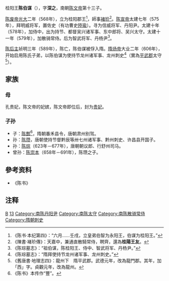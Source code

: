 桂阳王'''陈伯谋'''（{{bd|？||？|catIDx=C}}），字'''深之'''，南朝[[陈文帝|陈文帝]]第十三子。

[[陈伯宗|陈废帝]][[光大|光大]]二年（568年），立为桂阳郡王<ref>《陈书·本纪第四》：“六月……壬戌，立皇弟伯智为永阳王，伯谋为桂阳王。”</ref>，師事[[褚玠|褚玠]]<ref>《陳書·褚玠傳》：天嘉中，兼通直散騎常侍，聘齊，還為'''桂陽王友'''。</ref>。[[陈宣帝|陈宣帝]]太建七年（575年），拜明威将军，置佐史（有功曹史[[陸瑜_(南朝)|陸瑜]]）。寻为信威将军、丹阳尹。太建十年（578年），加侍中，出为持节、都督吴兴诸军事、东中郎将、吴兴太守。太建十一年（579年），加散骑常侍。后为智武将军、丹杨尹<ref>《陈琮墓志》：“祖伯谋，陈桂阳王、侍中、智武将军、丹杨尹。”</ref>。

[[陈后主|陈后主]]祯明三年（589年），陈亡，陈伯谋被俘入隋。[[隋炀帝|隋炀帝]]大业二年（606年），开始启用陈氏子弟，以陈伯谋为使持节龙州诸军事、龙州刺史<ref>《陈琮墓志》：“隋拜使持节龙州诸军事、龙州刺史。”</ref>（實為[[平武郡|平武郡]]太守<ref>《舊唐書·地理志四》：龍州下　隋平武郡。武德元年，改為龍門郡。其年，加「西」字。貞觀元年，改為龍州。</ref>）。

==家族==
===母===
孔贵妃，陈文帝的妃嫔，陈文帝即位后，封为[[贵妃|贵妃]]。
===子孙===
*子：[[陈酆|陈酆]]<ref>《陈书》本传作“豐”。</ref>，隋朝番禾县令，唐朝肃州别驾。
*孙：[[陈瓒|陈瓒]]，唐朝使持节督黔辰等卅七州诸军事、黔州刺史、许昌县开国子。
*孙：[[陈琮|陈琮]]（623年－677年），唐朝朝议郎、行舒州司马。
*曾孙：[[陈崇本|陈崇本]]（658年－691年），陈瓒之子。

==參考资料==
*《陈书》

==注释==
<div class="references-small">
<references />
</div>
[[Category:陈姓|B]]
[[Category:陈文帝皇子|13]]
[[Category:南陈丹阳尹|Category:南陈丹阳尹]]
[[Category:南陈太守|Category:南陈太守]]
[[Category:南陈散骑常侍|Category:南陈散骑常侍]]
[[Category:隋朝刺史|Category:隋朝刺史]]